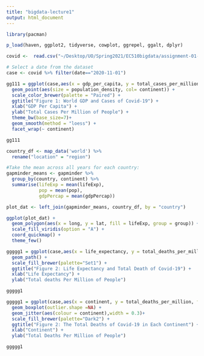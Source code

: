 ```yaml
---
title: "bigdata-lecture1"
output: html_document
---
```


```r
library(pacman)
```


```r
p_load(haven, ggplot2, tidyverse, cowplot, ggrepel, ggalt, dplyr)
```




```r
covid <-  read.csv("~/Desktop/UO/Spring2021/EC510bigdata/assignment-01-ggplot2-team-01/data/owid-covid-data.csv")
```

```r
# Select a date from the dataset
case <- covid %>% filter(date=="2020-11-01")


```






```r
gg111 = ggplot(case,aes(x = gdp_per_capita, y = total_cases_per_million)) +
  geom_point(aes(size = population_density, col= continent)) + 
  scale_color_brewer(palette = "Paired") + 
  ggtitle("Figure 1: World GDP and Cases of Covid-19") + 
  xlab("GDP Per Capita") + 
  ylab("Total Cases Per Million of People") + 
  theme_bw(base_size=7)+
  geom_smooth(method = "loess") +
  facet_wrap(~ continent)

gg111

```

```r
country_df <- map_data('world') %>%
  rename("location" = "region")

#Take the mean across all years for each country:
gapminder_means <- gapminder %>% 
  group_by(country, continent) %>%
  summarise(lifeExp = mean(lifeExp),
            pop = mean(pop),
            gdpPercap = mean(gdpPercap))

plot_dat <- left_join(gapminder_means, country_df, by = "country")

```


```r
ggplot(plot_dat) +
  geom_polygon(aes(x = long, y = lat, fill = lifeExp, group = group)) +
  scale_fill_viridis(option = "A") + 
  coord_quickmap() +
  theme_few()
```

```r
ggggg1 = ggplot(case,aes(x = life_expectancy, y = total_deaths_per_million, fill=continent)) +
  geom_path() + 
  scale_fill_brewer(palette="Set1") + 
  ggtitle("Figure 2: Life Expectancy and Total Death of Covid-19") + 
  xlab("Life Expectancy") +
  ylab("Total deaths Per Million of People")

ggggg1
```

```r
ggggg1 = ggplot(case,aes(x = continent, y = total_deaths_per_million, fill=continent)) +
  geom_boxplot(outlier.shape =NA) + 
  geom_jitter(aes(colour = continent),width = 0.3)+
  scale_fill_brewer(palette="Dark2") + 
  ggtitle("Figure 2: The Total Deaths of Covid-19 in Each Continent") + 
  xlab("Continent") +
  ylab("Total Deaths Per Million of People")

ggggg1
```

